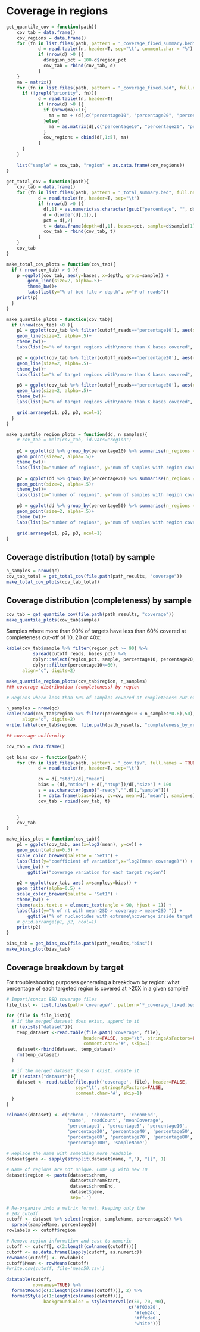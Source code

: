 
# Coverage in regions

```r
get_quantile_cov = function(path){
    cov_tab = data.frame()
    cov_regions = data.frame()
    for (fn in list.files(path, pattern = "_coverage_fixed_summary.bed", full.names = TRUE)){
            d = read.table(fn, header=T, sep="\t", comment.char = "%")
            if (nrow(d) >0 ){
              d$region_pct = 100-d$region_pct
              cov_tab = rbind(cov_tab, d)
            }
    }
    ma = matrix()
    for (fn in list.files(path, pattern = "_coverage_fixed.bed", full.names = TRUE)){
      if (!grepl("priority", fn)){
            d = read.table(fn, header=T)
            if (nrow(d) >0 ){
              if (nrow(ma)>1){
                ma = ma + (d[,c("percentage10", "percentage20", "percentage50")] > 60) * 1
              }else{
                ma = as.matrix(d[,c("percentage10", "percentage20", "percentage50")] > 60) * 1 
              }
              cov_regions = cbind(d[,1:5], ma)
            }
      }
    }
    
    list("sample" = cov_tab, "region" = as.data.frame(cov_regions))
}

get_total_cov = function(path){
    cov_tab = data.frame()
    for (fn in list.files(path, pattern = "_total_summary.bed", full.names = TRUE)){
            d = read.table(fn, header=T, sep="\t")
            if (nrow(d) >0 ){
              d[,1] = as.numeric(as.character(gsub("percentage", "", d$cutoff_reads)))
              d = d[order(d[,1]),]
              pct = d[,2]
              t = data.frame(depth=d[,1], bases=pct, sample=d$sample[1])
              cov_tab = rbind(cov_tab, t)
            }
    }
    cov_tab
}

make_total_cov_plots = function(cov_tab){
  if ( nrow(cov_tab) > 0 ){
    p =ggplot(cov_tab, aes(y=bases, x=depth, group=sample)) +
        geom_line(size=2, alpha=.5)+
        theme_bw()+
        labs(list(y="% of bed file > depth", x="# of reads"))
    print(p)
  }
}

make_quantile_plots = function(cov_tab){
  if (nrow(cov_tab) >0 ){
    p1 = ggplot(cov_tab %>% filter(cutoff_reads=='percentage10'), aes(x=region_pct, y=bases_pct,  group=sample)) +
    geom_line(size=2, alpha=.5)+
    theme_bw()+
    labs(list(x="% of target regions with\nmore than X bases covered", y="% of nt covered\ninside the target", title="considered covered when nt has >10 reads"))

    p2 = ggplot(cov_tab %>% filter(cutoff_reads=='percentage20'), aes(x=region_pct, y=bases_pct,   group=sample)) +
    geom_line(size=2, alpha=.5)+
    theme_bw()+
    labs(list(x="% of target regions with\nmore than X bases covered", y="% of nt covered\ninside the target", title="considered covered when nt has >20 reads"))

    p3 = ggplot(cov_tab %>% filter(cutoff_reads=='percentage50'), aes(x=region_pct, y=bases_pct,  group=sample)) +
    geom_line(size=2, alpha=.5)+
    theme_bw()+
    labs(list(x="% of target regions with\nmore than X bases covered", y="% of nt covered\ninside the target", title="considered covered when nt has >50 reads"))

    grid.arrange(p1, p2, p3, ncol=1)
  }
}

make_quantile_region_plots = function(dd, n_samples){
    # cov_tab = melt(cov_tab, id.vars="region")
    
    p1 = ggplot(dd %>% group_by(percentage10) %>% summarise(n_regions = n())  %>% filter(percentage10<n_samples*0.8), aes(x=n_regions, y=percentage10)) +
    geom_point(size=2, alpha=.5)+
    theme_bw()+
    labs(list(x="number of regions", y="num of samples with region covered", title="considered covered when nt has >10 reads. Only looking at regions with < 80% of samples"))

    p2 = ggplot(dd %>% group_by(percentage20) %>% summarise(n_regions = n())  %>% filter(percentage20<n_samples*0.8), aes(x=n_regions, y=percentage20)) +
    geom_point(size=2, alpha=.5)+
    theme_bw()+
    labs(list(x="number of regions", y="num of samples with region covered", title="considered covered when nt has >10 reads. Only looking at regions with < 80% of samples"))

    p3 = ggplot(dd %>% group_by(percentage50) %>% summarise(n_regions = n())  %>% filter(percentage50<n_samples*0.8), aes(x=n_regions, y=percentage50)) +
    geom_point(size=2, alpha=.5)+
    theme_bw()+
    labs(list(x="number of regions", y="num of samples with region covered", title="considered covered when nt has >10 reads. Only looking at regions with < 80% of samples"))

    grid.arrange(p1, p2, p3, ncol=1)
}


```

## Coverage distribution (total) by sample


```r
n_samples = nrow(qc)
cov_tab_total = get_total_cov(file.path(path_results, "coverage"))
make_total_cov_plots(cov_tab_total)
```

## Coverage distribution (completeness) by sample

```r
cov_tab = get_quantile_cov(file.path(path_results, "coverage"))
make_quantile_plots(cov_tab$sample)
```

Samples where more than 90% of targets have less than 60% covered at completeness cut-off of 10, 20 or 40x:

```r
kable(cov_tab$sample %>% filter(region_pct >= 90) %>%
          spread(cutoff_reads, bases_pct) %>%
          dplyr::select(region_pct, sample, percentage10, percentage20, percentage40) %>%
          dplyr::filter(percentage10<=60),
      align="c", digits=2)

```


```r
make_quantile_region_plots(cov_tab$region, n_samples)
### coverage distribution (completeness) by region
```

```r
# Regions where less than 60% of samples covered at completeness cut-off of 10.

n_samples = nrow(qc)
kable(head(cov_tab$region %>% filter(percentage10 < n_samples*0.6),50), 
      align="c", digits=2)
write.table(cov_tab$region, file.path(path_results, "completeness_by_region_and_sample.tsv"))
```

```r
## coverage uniformity

cov_tab = data.frame()

get_bias_cov = function(path){
    for (fn in list.files(path, pattern = "_cov.tsv", full.names = TRUE)){
            d = read.table(fn, header=T, sep="\t")

            cv = d[,"std"]/d[,"mean"]
            bias = (d[,"ntdow"] + d[,"ntup"])/d[,"size"] * 100
            s = as.character(gsub("-ready","",d[1,"sample"]))
            t = data.frame(bias=bias, cv=cv, mean=d[,"mean"], sample=s)
            cov_tab = rbind(cov_tab, t)


    }
    cov_tab
}

make_bias_plot = function(cov_tab){
    p1 = ggplot(cov_tab, aes(x=log2(mean), y=cv)) +
    geom_point(alpha=0.5) +
    scale_color_brewer(palette = "Set1") +
    labs(list(y="coefficient of variation",x="log2(mean coverage)")) +
    theme_bw() +
        ggtitle("coverage variation for each target region")

    p2 = ggplot(cov_tab, aes( x=sample,y=bias)) +
    geom_jitter(alpha=0.5) +
    scale_color_brewer(palette = "Set1") +
    theme_bw() +
    theme(axis.text.x = element_text(angle = 90, hjust = 1)) +
    labs(list(y="% of nt with mean-2SD > coverage > mean+2SD ")) +
        ggtitle("% of nucleotides with extreme\ncoverage inside target regions")
    # grid.arrange(p1, p2, ncol=1)
    print(p2)
}
```

```r
bias_tab = get_bias_cov(file.path(path_results,"bias"))
make_bias_plot(bias_tab)
```

## Coverage breakdown by target

For troubleshooting purposes generating a breakdown by region: what percentage of each targeted region is covered at >20X in a given sample?

```r
# Import/concat BED coverage files
file_list <- list.files(path='coverage/', pattern='*_coverage_fixed.bed')
 
for (file in file_list){
  # if the merged dataset does exist, append to it
  if (exists("dataset")){
    temp_dataset <-read.table(file.path('coverage', file), 
                             header=FALSE, sep="\t", stringsAsFactors=FALSE,
                             comment.char='#', skip=1)
    dataset<-rbind(dataset, temp_dataset)
    rm(temp_dataset)
  }

  # if the merged dataset doesn't exist, create it
  if (!exists("dataset")){
    dataset <- read.table(file.path('coverage', file), header=FALSE, 
                          sep="\t", stringsAsFactors=FALSE,
                          comment.char='#', skip=1)
  }
}

colnames(dataset) <- c('chrom', 'chromStart', 'chromEnd',
                       'name', 'readCount', 'meanCoverage',
                       'percentage1', 'percentage5', 'percentage10',
                       'percentage20', 'percentage40', 'percentage50',
                       'percentage60', 'percentage70', 'percentage80',
                       'percentage100', 'sampleName')

# Replace the name with something more readable
dataset$gene <- sapply(strsplit(dataset$name, ","), "[[", 1)

# Name of regions are not unique. Come up with new ID
dataset$region <- paste(dataset$chrom, 
                        dataset$chromStart, 
                        dataset$chromEnd,
                        dataset$gene,
                        sep='.')

# Re-organise into a matrix format, keeping only the 
# 20x cutoff
cutoff <- dataset %>% select(region, sampleName, percentage20) %>% 
  spread(sampleName, percentage20)
rowlabels <- cutoff$region

# Remove region information and cast to numeric
cutoff <- cutoff[, c(2:length(colnames(cutoff)))]
cutoff <- as.data.frame(lapply(cutoff, as.numeric))
rownames(cutoff) <- rowlabels
cutoff$Mean <- rowMeans(cutoff)
#write.csv(cutoff, file='mean50.csv')

datatable(cutoff,
          rownames=TRUE) %>%
  formatRound(c(1:length(colnames(cutoff))), 2) %>%
  formatStyle(c(1:length(colnames(cutoff))),
              backgroundColor = styleInterval(c(50, 70, 90),
                                              c('#f03b20',
                                                '#feb24c',
                                                '#ffeda0',
                                                'white')))
```


